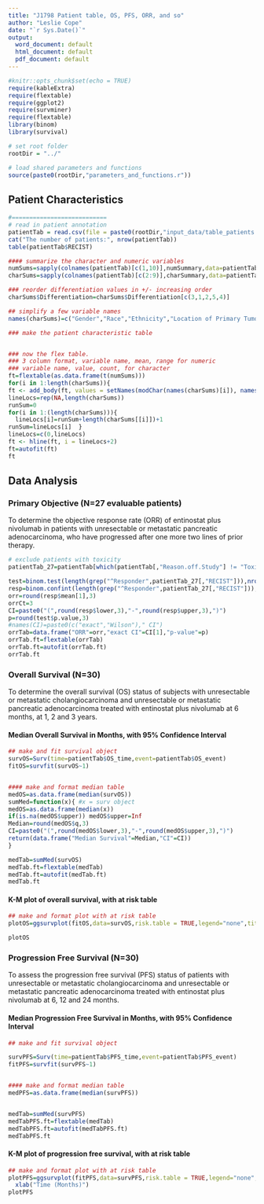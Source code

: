 ```yaml
---
title: "J1798 Patient table, OS, PFS, ORR, and so"
author: "Leslie Cope"
date: "`r Sys.Date()`"
output:
  word_document: default
  html_document: default
  pdf_document: default
---
```


```r
#knitr::opts_chunk$set(echo = TRUE)
require(kableExtra)
require(flextable)
require(ggplot2)
require(survminer)
require(flextable)
library(binom)
library(survival)

# set root folder
rootDir = "../"

# load shared parameters and functions
source(paste0(rootDir,"parameters_and_functions.r"))

```

## Patient Characteristics


```r

#===========================
# read in patient annotation 
patientTab = read.csv(file = paste0(rootDir,"input_data/table_patients.csv"), row.names = 1)
cat("The number of patients:", nrow(patientTab))
table(patientTab$RECIST)

```



```r
#### summarize the character and numeric variables 
numSums=sapply(colnames(patientTab)[c(1,10)],numSummary,data=patientTab)
charSums=sapply(colnames(patientTab)[c(2:9)],charSummary,data=patientTab)

### reorder differentiation values in +/- increasing order
charSums$Differentiation=charSums$Differentiation[c(3,1,2,5,4)]

## simplify a few variable names
names(charSums)=c("Gender","Race","Ethnicity","Location of Primary Tumor","Differentiation","Stage at Diagnosis","Surgical Resection","Lines of Chemo")

```


```r
### make the patient characteristic table


### now the flex table.  
### 3 column format, variable name, mean, range for numeric
### variable name, value, count, for character 
ft=flextable(as.data.frame(t(numSums)))
for(i in 1:length(charSums)){
ft <- add_body(ft, values = setNames(modChar(names(charSums)[i]), names(as.data.frame(t(numSums)))), top = FALSE)}
lineLocs=rep(NA,length(charSums))
runSum=0
for(i in 1:(length(charSums))){
  lineLocs[i]=runSum+length(charSums[[i]])+1
runSum=lineLocs[i]  }
lineLocs=c(0,lineLocs)
ft <- hline(ft, i = lineLocs+2)
ft=autofit(ft)
ft

```



## Data Analysis

### Primary Objective (N=27 evaluable patients)

To determine the objective response rate (ORR) of entinostat plus nivolumab in patients with unresectable or metastatic pancreatic adenocarcinoma, who have progressed after one more two lines of prior therapy.


```r
# exclude patients with toxicity
patientTab_27=patientTab[which(patientTab[,"Reason.off.Study"] != "Toxicity"),]

test=binom.test(length(grep("^Responder",patientTab_27[,"RECIST"])),nrow(patientTab_27),p=0.05,alternative="greater")
resp=binom.confint(length(grep("^Responder",patientTab_27[,"RECIST"])),nrow(patientTab_27),method=c("exact","wilson"))
orr=round(resp$mean[1],3)
orrCt=3
CI=paste0("(",round(resp$lower,3),"-",round(resp$upper,3),")")
p=round(test$p.value,3)
#names(CI)=paste0(c("exact","Wilson")," CI")
orrTab=data.frame("ORR"=orr,"exact CI"=CI[1],"p-value"=p)
orrTab.ft=flextable(orrTab)
orrTab.ft=autofit(orrTab.ft)
orrTab.ft

```


### Overall Survival (N=30)
To determine the overall survival (OS) status of subjects with unresectable or metastatic cholangiocarcinoma and unresectable or metastatic pancreatic adenocarcinoma treated with entinostat plus nivolumab at 6 months, at 1, 2 and 3 years.

#### Median Overall Survival in Months, with 95% Confidence Interval
  
  
```r
## make and fit survival object
survOS=Surv(time=patientTab$OS_time,event=patientTab$OS_event)
fitOS=survfit(survOS~1)


#### make and format median table
medOS=as.data.frame(median(survOS))
sumMed=function(x){ #x = surv object
medOS=as.data.frame(median(x))
if(is.na(medOS$upper)) medOS$upper=Inf
Median=round(medOS$q,3)
CI=paste0("(",round(medOS$lower,3),"-",round(medOS$upper,3),")")
return(data.frame("Median Survival"=Median,"CI"=CI))
}

medTab=sumMed(survOS)
medTab.ft=flextable(medTab)
medTab.ft=autofit(medTab.ft)
medTab.ft


```



#### K-M plot of overall survival, with at risk table
 

```r
## make and format plot with at risk table
plotOS=ggsurvplot(fitOS,data=survOS,risk.table = TRUE,legend="none",title="Overall Survival") + xlab("Time (Months)") 

plotOS

```



### Progression Free Survival (N=30)
To assess the progression free survival (PFS) status of patients with unresectable or metastatic cholangiocarcinoma and unresectable or metastatic pancreatic adenocarcinoma treated with entinostat plus nivolumab at 6, 12 and 24 months.

#### Median Progression Free Survival in Months, with 95% Confidence Interval
```r
## make and fit survival object

survPFS=Surv(time=patientTab$PFS_time,event=patientTab$PFS_event)
fitPFS=survfit(survPFS~1)


#### make and format median table
medPFS=as.data.frame(median(survPFS))


medTab=sumMed(survPFS)
medTabPFS.ft=flextable(medTab)
medTabPFS.ft=autofit(medTabPFS.ft)
medTabPFS.ft
```


#### K-M plot of progression free survival, with at risk table
 

```r
## make and format plot with at risk table
plotPFS=ggsurvplot(fitPFS,data=survPFS,risk.table = TRUE,legend="none",title="Progression Free Survival")+
  xlab("Time (Months)") 
plotPFS

```



